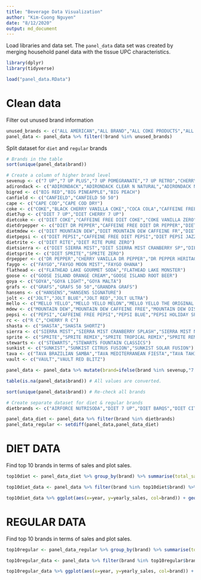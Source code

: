 ---
title: "Beverage Data Visualization"
author: "Kim-Cuong Nguyen"
date: "8/12/2020"
output: md_document
---

Load libraries and data set. The `panel_data` data set was created by merging household panel data with the tissue UPC characteristics.  
```{r}
library(dplyr)
library(tidyverse)

load("panel_data.RData")
```

# Clean data
Filter out unused brand information

```{r}
unused_brands <- c("ALL AMERICAN","ALL BRAND","ALL COKE PRODUCTS","ALL PEPSI PRODUCTS")
panel_data <- panel_data %>% filter(!brand %in% unused_brands)
```

Split dataset for `diet` and `regular` brands
```{r}
# Brands in the table
sort(unique(panel_data$brand))

# Create a column of higher brand level
sevenup <- c("7 UP","7 UP PLUS","7 UP POMEGRANATE","7 UP RETRO","CHERRY 7 UP")
adirondack <- c("ADIRONDACK","ADIRONDACK CLEAR N NATURAL","ADIRONDACK NATURALS")
bigred <- c("BIG RED","BIG PINEAPPLE","BIG PEACH")
canfield <- c("CANFIELD","CANFIELD 50 50")
cape <- c("CAPE COD","CAPE COD DRY")
coke <- c("COKE","BLACK CHERRY VANILLA COKE","COCA COLA","CAFFEINE FREE COKE CLASSIC","CHERRY COKE","COKE BLAK","COKE C2","COKE CLASSIC","COKE WITH LIME","MEXICAN COCA COLA","VANILLA COKE")
diet7up <- c("DIET 7 UP","DIET CHERRY 7 UP")
dietcoke <- c("DIET COKE","CAFFEINE FREE DIET COKE","COKE VANILLA ZERO","COKE CHERRY ZERO","COKE ZERO","DIET BLACK CHERRY VANILLA COK","DIET CHERRY COKE","DIET COKE WITH LIME","DIET COKE PLUS","DIET COKE WITH SPLENDA","DIET COKE WITH LEMON","DIET VANILLA COKE","VANILLA COKE ZERO")
dietdrpepper <- c("DIET DR PEPPER","CAFFEINE FREE DIET DR PEPPER","DIET CHERRY VANILLA DR PEPPER","DIET CHERRY CHOCOLATE DR PEPP","PEPPER FREE")
dietmdew <- c("DIET MOUNTAIN DEW","DIET MOUNTAIN DEW CAFFEINE FR","DIET MOUNTAIN DEW ULTRA VIOLE","DIET MOUNTAIN DEW CODE RED","DIET MTN DEW SUPERNOVA","DIET MTN DEW VOLTAGE","MOUNTAIN DEW MDX SUGAR FREE")
dietpepsi <- c("DIET PEPSI","CAFFEINE FREE DIET PEPSI","DIET PEPSI JAZZ","DIET PEPSI TWIST","DIET PEPSI NFL KICKOFF","DIET PEPSI WITH LIME","DIET PEPSI VANILLA","DIET WILD CHERRY PEPSI","PEPSI MAX","PEPSI MAX CEASE FIRE","PEPSI ONE")
dietrite <- c("DIET RITE","DIET RITE PURE ZERO")
dietsierra <- c("DIET SIERRA MIST","DIET SIERRA MIST CRANBERRY SP","DIET SIERRA MIST FREE","DIET SIERRA MIST RUBY SPLASH","SIERRA MIST FREE","SIERRA MIST FREE UNDERCOVR OR")
dietsprite <- c("DIET SPRITE","SPRITE ZERO")
drpepper <- c("DR PEPPER","CHERRY VANILLA DR PEPPER","DR PEPPER HERITAGE","DR PEPPER TEN","DR PEPPER RED FUSION")
faygo <- c("FAYGO","FAYGO MOON MIST","FAYGO OHANA")
flathead <- c("FLATHEAD LAKE GOURMET SODA","FLATHEAD LAKE MONSTER")
goose <- c("GOOSE ISLAND ORANGE CREAM","GOOSE ISLAND ROOT BEER")
goya <- c("GOYA","GOYA LIGHT","GOYA MALTA")
grafs <- c("GRAFS","GRAFS 50 50","GRANDPA GRAFS")
hansens <- c("HANSENS","HANSENS SIGNATURE")
jolt <- c("JOLT","JOLT BLUE","JOLT RED","JOLT ULTRA")
mello <- c("MELLO YELLO","MELLO YELLO MELON","MELLO YELLO THE ORIGINAL SMOO")
mdew <- c("MOUNTAIN DEW","MOUNTAIN DEW CAFFEINE FREE","MOUNTAIN DEW DISTORTION","MOUNTAIN DEW CODE RED","MOUNTAIN DEW GAME FUEL","MOUNTAIN DEW MDX","MOUNTAIN DEW PITCH BLACK","MOUNTAIN DEW PITCH BLACK 2","MOUNTAIN DEW REVOLUTION","MOUNTAIN DEW THROWBACK","MOUNTAIN DEW SUPERNOVA","MOUNTAIN DEW TYPHOON","MOUNTAIN DEW WHITE OUT","MOUNTAIN DEW VOLTAGE","MT DEW LIVE WIRE")
pepsi <- c("PEPSI","CAFFEINE FREE PEPSI","PEPSI BLUE","PEPSI HOLIDAY SPICE","PEPSI EDGE","PEPSI NFL KICKOFF","PEPSI SUMMER MIX","PEPSI THROWBACK","PEPSI VANILLA","PEPSI TWIST","PEPSI WITH LIME","PEPSI XL","WILD CHERRY PEPSI")
rc <- c("R C","CHERRY R C")
shasta <- c("SHASTA","SHASTA SHORTZ")
sierra <- c("SIERRA MIST","SIERRA MIST CRANBERRY SPLASH","SIERRA MIST NATURAL","SIERRA MIST SQUEEZE","SIERRA MIST RUBY SPLASH","SIERRA MIST UNDERCOVER ORANGE")
sprite <- c("SPRITE","SPRITE REMIX","SPRITE TROPICAL REMIX","SPRITE REMIX ARUBA JAM")
stewarts <- c("STEWARTS","STEWARTS FOUNTAIN CLASSICS")
sunkist <- c("SUNKIST","SUNKIST CITRUS FUSION","SUNKIST SOLAR FUSION")
tava <- c("TAVA BRAZILIAN SAMBA","TAVA MEDITERRANEAN FIESTA","TAVA TAHITIAN TAMURE")
vault <- c("VAULT","VAULT RED BLITZ")

panel_data <- panel_data %>% mutate(brand=ifelse(brand %in% sevenup,"7 UP",ifelse(brand %in% adirondack,"ADIRONDACK",ifelse(brand %in% bigred,"BIG RED",ifelse(brand %in% canfield,"CANFIELD",ifelse(brand %in% cape,"CAPE COD",ifelse(brand %in% coke,"COKE",ifelse(brand %in% diet7up,"DIET 7 UP",ifelse(brand %in% dietcoke,"DIET COKE",ifelse(brand %in% dietdrpepper,"DIET DR PEPPER",ifelse(brand %in% dietmdew,"DIET MOUNTAIN DEW",ifelse(brand %in% dietpepsi,"DIET PEPSI",ifelse(brand %in% dietrite,"DIET RITE",ifelse(brand %in% dietsierra,"DIET SIERRA MIST",ifelse(brand %in% dietsprite,"DIET SPRITE",ifelse(brand %in% drpepper,"DR PEPPER",ifelse(brand %in% faygo,"FAYGO",ifelse(brand %in% flathead,"FLATHEAD LAKE",ifelse(brand %in% goose,"GOOSE ISLAND",ifelse(brand %in% goya,"GOYA",ifelse(brand %in% grafs,"GRAFS",ifelse(brand %in% hansens,"HANSENS",ifelse(brand %in% jolt,"JOLT",ifelse(brand %in% mello,"MELLO YELLO",ifelse(brand %in% mdew,"MOUNTAIN DEW",ifelse(brand %in% pepsi,"PEPSI",ifelse(brand %in% rc,"RC",ifelse(brand %in% shasta,"SHASTA",ifelse(brand %in% sierra,"SIERRA MIST",ifelse(brand %in% sprite,"SPRITE",ifelse(brand %in% stewarts,"STEWARTS",ifelse(brand %in% sunkist,"SUNKIST",ifelse(brand %in% tava,"TAVA",ifelse(brand %in% vault,"VAULT",brand))))))))))))))))))))))))))))))))))

table(is.na(panel_data$brand)) # All values are converted.

sort(unique(panel_data$brand)) # Re-check all brands

# Create separate dataset for diet & regular brands
dietbrands <- c("AIRFORCE NUTRISODA","DIET 7 UP","DIET BARQS","DIET CITRUS BLAST","DIET COKE","DIET DR PEPPER","DIET GRANDPA GRAFS","DIET HANSENS","DIET MELLO YELLO","DIET MINUTE MAID","DIET MOUNTAIN DEW","DIET MUG","DIET PEPSI","DIET R C","DIET RITE","DIET SCHWEPPES","DIET SIERRA MIST","DIET SLICE","DIET SPRITE","DIET SQUIRT","DIET STEAZ","DIET SUN DROP","DIET SUNKIST","DIET TROPICANA TWISTER","DIET VERNORS","FANTA ZERO ORANGE","JONES ZILCH","MELLO YELLO ZERO","MR PIBB ZERO","VAULT ZERO")

panel_data_diet <- panel_data %>% filter(brand %in% dietbrands)
panel_data_regular <- setdiff(panel_data,panel_data_diet)
```

# DIET DATA

Find top 10 brands in terms of sales and plot sales.

```{r fig.height=6, fig.width=9}
top10diet <- panel_data_diet %>% group_by(brand) %>% summarise(total_sales=sum(dollars)) %>% arrange(desc(total_sales)) %>% slice(1:10)

top10diet_data <- panel_data %>% filter(brand %in% top10diet$brand) %>% group_by(brand,year) %>% summarise(yearly_sales=sum(dollars))

top10diet_data %>% ggplot(aes(x=year, y=yearly_sales, col=brand)) + geom_bar(position="stack", stat="identity") + ggtitle("Yearly sales over time by top 10 diet brands") + theme(legend.position="right")

```


# REGULAR DATA

Find top 10 brands in terms of sales and plot sales.

```{r fig.height=6, fig.width=9}
top10regular <- panel_data_regular %>% group_by(brand) %>% summarise(total_sales=sum(dollars)) %>% arrange(desc(total_sales)) %>% slice(1:10)

top10regular_data <- panel_data %>% filter(brand %in% top10regular$brand) %>% group_by(brand,year) %>% summarise(yearly_sales=sum(dollars))

top10regular_data %>% ggplot(aes(x=year, y=yearly_sales, col=brand)) + geom_bar(position="stack", stat="identity") + ggtitle("Yearly sales over time by top 10 regular brands") + theme(legend.position="right")

```
